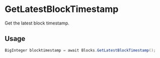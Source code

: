 # GetLatestBlockTimestamp

Get the latest block timestamp.

## Usage

```csharp
BigInteger blocktimestamp = await Blocks.GetLatestBlockTimestamp();
```
